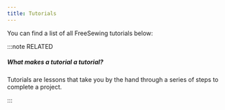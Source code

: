 ```yaml
---
title: Tutorials
---
```


You can find a list of all FreeSewing tutorials below:

<ReadMore />

:::note RELATED

##### What makes a tutorial a tutorial?

Tutorials are lessons that take you by the hand through a series of steps to complete a project.

:::
